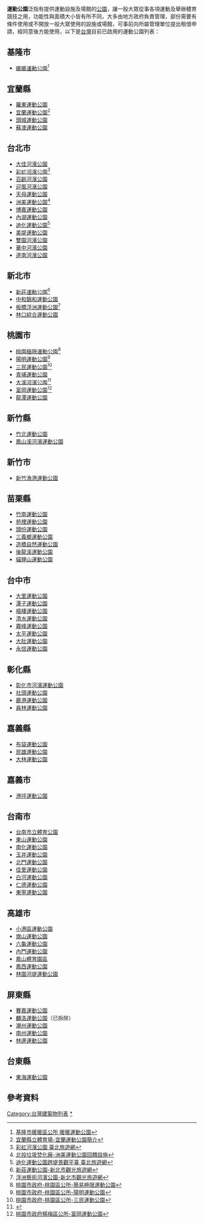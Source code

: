 '''運動公園'''泛指有提供運動設施及場館的[[公園|公園]]，讓一般大眾從事各項運動及舉辦體育競技之用，功能性與面積大小皆有所不同，大多由地方政府負責管理，部份需要有條件使用或不開放一般大眾使用的設施或場館，可事前向所屬管理單位提出租借申請，經同意後方能使用，以下是[[台灣|台灣]]目前已啟用的運動公園列表：

==基隆市==
*[[暖暖運動公園|暖暖運動公園]]<ref>[http://www.klnn.gov.tw/Travel/ParentChild/f58f3423-8610-483c-baaf-d73045c9b01a 基隆市暖暖區公所 暖暖運動公園]</ref>

==宜蘭縣==
*[[羅東運動公園|羅東運動公園]]
*[[宜蘭運動公園|宜蘭運動公園]]<ref>[https://gym.e-land.gov.tw/Content_List.aspx?n=3F3EABFD4162D547 宜蘭縣立體育場-宜蘭運動公園簡介]</ref>
*[[頭城運動公園|頭城運動公園]]
*[[蘇澳運動公園|蘇澳運動公園]]

==台北市==
*[[大佳河濱公園|大佳河濱公園]]
*[[彩虹河濱公園|彩虹河濱公園]]<ref>[https://www.travel.taipei/zh-tw/attraction/details/1734 彩虹河濱公園  臺北旅遊網]</ref>
*[[百齡河濱公園|百齡河濱公園]]
*[[迎風河濱公園|迎風河濱公園]]
*[[天母運動公園|天母運動公園]]
*[[洲美運動公園|洲美運動公園]]<ref>[https://www.ptrip.gov.taipei/Content_List.aspx?n=5D233B5220D0E9C9 北投垃圾焚化廠-洲美運動公園回饋設施]</ref>
*[[博嘉運動公園|博嘉運動公園]]
*[[內湖運動公園|內湖運動公園]]
*[[迪化運動公園|迪化運動公園]]<ref>[https://www.travel.taipei/zh-tw/attraction/details/352 迪化運動公園跨堤景觀平臺  臺北旅遊網]</ref>
*[[美堤運動公園|美堤運動公園]]
* [[雙園河濱公園|雙園河濱公園]]
* [[華中河濱公園|華中河濱公園]]
* [[道南河濱公園|道南河濱公園]]

==新北市==
*[[新莊運動公園|新莊運動公園]]<ref>[https://tour.ntpc.gov.tw/zh-tw/Attraction/Detail?wnd_id=60&id=112376 新莊運動公園-新北市觀光旅遊網]</ref>
*[[中坑山|中和錦和運動公園]]
*[[板橋浮洲運動公園|板橋浮洲運動公園]]<ref>[https://tour.ntpc.gov.tw/zh-tw/Attraction/Detail?wnd_id=60&id=109757 浮洲藝術河濱公園-新北市觀光旅遊網]</ref>
*[[林口綜合運動公園|林口綜合運動公園]]

==桃園市==
*[[桃園極限運動公園|桃園極限運動公園]]<ref>[https://www.tao.tycg.gov.tw/home.jsp?id=20123&parentpath=0,3,20118&mcustomize=onemessages_view.jsp&dataserno=201410300001&aplistdn=ou=data,ou=travel,ou=tao,ou=ap_root,o=tycg,c=tw&toolsflag=Y 桃園市政府-桃園區公所-簡易極限運動公園]</ref>
*[[陽明運動公園|陽明運動公園]]<ref>[https://www.tao.tycg.gov.tw/home.jsp?id=20123&parentpath=0,3,20118&mcustomize=onemessages_view.jsp&dataserno=201410290017&aplistdn=ou=data,ou=travel,ou=tao,ou=ap_root,o=tycg,c=tw&toolsflag=Y 桃園市政府-桃園區公所-陽明運動公園]</ref>
*[[三民運動公園|三民運動公園]]<ref>[https://www.tao.tycg.gov.tw/home.jsp?id=20123&parentpath=0,3,20118&mcustomize=onemessages_view.jsp&dataserno=201410300008&aplistdn=ou=data,ou=travel,ou=tao,ou=ap_root,o=tycg,c=tw&toolsflag=Y 桃園市政府-桃園區公所-三民運動公園]</ref>
*[[青埔運動公園|青埔運動公園]]
*[[大溪河濱公園|大溪河濱公園]]<ref>{{Cite web |url=https://travel.tycg.gov.tw/zh-tw/Travel/Attraction/598 |title=大溪河濱公園  桃園觀光導覽網 |accessdate=2019-12-27 |archive-date=2019-12-27 |archive-url=https://web.archive.org/web/20191227150944/https://travel.tycg.gov.tw/zh-tw/Travel/Attraction/598 |dead-url=no }}</ref>
*[[富岡運動公園|富岡運動公園]]<ref>[https://www.yangmei.tycg.gov.tw/home.jsp?id=20214&parentpath=0,1,20161,20209 桃園市政府楊梅區公所-富岡運動公園]</ref>
*[[龍潭運動公園|龍潭運動公園]]

==新竹縣==
*[[竹北運動公園|竹北運動公園]]
*[[鳳山溪河濱運動公園|鳳山溪河濱運動公園]]

==新竹市==
*[[新竹漁港運動公園|新竹漁港運動公園]]
==苗栗縣==
*[[竹南運動公園|竹南運動公園]]
*[[苑裡體育場|苑裡運動公園]]
*[[頭份運動公園|頭份運動公園]]
*[[三義鄉運動公園|三義鄉運動公園]]
*[[造橋自然運動公園|造橋自然運動公園]]
*[[後龍溪運動公園|後龍溪運動公園]]
*[[貓貍山運動公園|貓貍山運動公園]]

==台中市==
*[[大里運動公園|大里運動公園]]
*[[潭子運動公園|潭子運動公園]]
*[[梧棲運動公園|梧棲運動公園]]
*[[清水運動公園|清水運動公園]]
*[[霧峰運動公園|霧峰運動公園]]
*[[太平運動公園|太平運動公園]]
*[[大肚運動公園|大肚運動公園]]
*[[永信運動公園|永信運動公園]]

==彰化縣==
*[[彰化市河濱運動公園|彰化市河濱運動公園]]
*[[社頭運動公園|社頭運動公園]]
*[[鹿港運動公園|鹿港運動公園]]
*[[員林運動公園|員林運動公園]]

==嘉義縣==
*[[布袋運動公園|布袋運動公園]]
*[[民雄運動公園|民雄運動公園]]
*[[大林運動公園|大林運動公園]]
==嘉義市==
*[[港坪運動公園|港坪運動公園]]
==台南市==
*[[台南市立體育公園|台南市立體育公園]]
*[[東山運動公園|東山運動公園]]
*[[南化運動公園|南化運動公園]]
*[[玉井運動公園|玉井運動公園]]
*[[北門運動公園|北門運動公園]]
*[[佳里運動公園|佳里運動公園]]
*[[白河運動公園|白河運動公園]]
*[[仁德運動公園|仁德運動公園]]
*[[東寧運動公園|東寧運動公園]]

==高雄市==
*[[小港區運動公園|小港區運動公園]]
*[[旗山運動公園|旗山運動公園]]
*[[六龜運動公園|六龜運動公園]]
*[[內門運動公園|內門運動公園]]
*[[鳳山體育園區|鳳山體育園區]]
*[[鳳西運動公園|鳳西運動公園]]
*[[林園河堤運動公園|林園河堤運動公園]]

==屏東縣==
*[[賽嘉運動公園|賽嘉運動公園]]
*[[麟洛運動公園|麟洛運動公園]]（已拆除）
*[[潮州運動公園|潮州運動公園]]
*[[南州運動公園|南州運動公園]]
*[[林邊運動公園|林邊運動公園]]

==台東縣==
*[[東海運動公園|東海運動公園]]

==參考資料==
{{reflist}}

[[Category:台灣建築物列表|Category:台灣建築物列表]]
[[Category:台灣運動公園|*]]